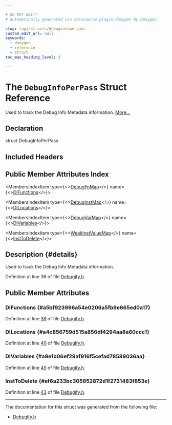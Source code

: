```yaml
---

# DO NOT EDIT!
# Automatically generated via docusaurus-plugin-doxygen by Doxygen.

slug: /api/structs/debuginfoperpass
custom_edit_url: null
keywords:
  - doxygen
  - reference
  - struct
toc_max_heading_level: 3

---
```





# The `DebugInfoPerPass` Struct Reference

<DoxygenPage pluginConfig={pluginConfig}>

Used to track the Debug Info Metadata information. <a href="#details">More...</a>

## Declaration

<CodeBlock>struct DebugInfoPerPass</CodeBlock>

## Included Headers

<IncludesList>
<IncludesListItem
  filePath="llvm/Transforms/Utils/Debugify.h"
  permalink="/docs/api/files/include/include/llvm/include/llvm/transforms/include/llvm/transforms/utils/debugify-h"
  isLocal="true" />
</IncludesList>

## Public Member Attributes Index

<MembersIndex>

<MembersIndexItem
  type={<><a href="/docs/api/files/include/include/llvm/include/llvm/transforms/include/llvm/transforms/utils/debugify-h/#a4b96511d25a6961a44edfbfbf7868ba4">DebugFnMap</a></>}
  name={<><a href="#a5bf923996a54e0206a5fb9e665ed0a17">DIFunctions</a></>}>
</MembersIndexItem>

<MembersIndexItem
  type={<><a href="/docs/api/files/include/include/llvm/include/llvm/transforms/include/llvm/transforms/utils/debugify-h/#a73236f7f4b807ff6fbbb80d8783beb91">DebugInstMap</a></>}
  name={<><a href="#a4c856759d515a856df4294aa8a60ccc1">DILocations</a></>}>
</MembersIndexItem>

<MembersIndexItem
  type={<><a href="/docs/api/files/include/include/llvm/include/llvm/transforms/include/llvm/transforms/utils/debugify-h/#a88f4c7f22c84b7c35e08b9a633ce258d">DebugVarMap</a></>}
  name={<><a href="#a9e1b06ef29af916f5cefad78589036aa">DIVariables</a></>}>
</MembersIndexItem>

<MembersIndexItem
  type={<><a href="/docs/api/files/include/include/llvm/include/llvm/transforms/include/llvm/transforms/utils/debugify-h/#a837564d2ec7dc9b49a534242135e1997">WeakInstValueMap</a></>}
  name={<><a href="#af6a233bc305852872d1f2731483f853e">InstToDelete</a></>}>
</MembersIndexItem>

</MembersIndex>

## Description {#details}

Used to track the Debug Info Metadata information.

Definition at line 36 of file <a href="/docs/api/files/include/include/llvm/include/llvm/transforms/include/llvm/transforms/utils/debugify-h">Debugify.h</a>.

<SectionDefinition>

## Public Member Attributes

### DIFunctions {#a5bf923996a54e0206a5fb9e665ed0a17}

<MemberDefinition
  prototype="DebugFnMap DebugInfoPerPass::DIFunctions">

Definition at line <a href="/docs/api/files/include/include/llvm/include/llvm/transforms/include/llvm/transforms/utils/debugify-h/#l00038">38</a> of file <a href="/docs/api/files/include/include/llvm/include/llvm/transforms/include/llvm/transforms/utils/debugify-h">Debugify.h</a>.
</MemberDefinition>

### DILocations {#a4c856759d515a856df4294aa8a60ccc1}

<MemberDefinition
  prototype="DebugInstMap DebugInfoPerPass::DILocations">

Definition at line <a href="/docs/api/files/include/include/llvm/include/llvm/transforms/include/llvm/transforms/utils/debugify-h/#l00040">40</a> of file <a href="/docs/api/files/include/include/llvm/include/llvm/transforms/include/llvm/transforms/utils/debugify-h">Debugify.h</a>.
</MemberDefinition>

### DIVariables {#a9e1b06ef29af916f5cefad78589036aa}

<MemberDefinition
  prototype="DebugVarMap DebugInfoPerPass::DIVariables">

Definition at line <a href="/docs/api/files/include/include/llvm/include/llvm/transforms/include/llvm/transforms/utils/debugify-h/#l00045">45</a> of file <a href="/docs/api/files/include/include/llvm/include/llvm/transforms/include/llvm/transforms/utils/debugify-h">Debugify.h</a>.
</MemberDefinition>

### InstToDelete {#af6a233bc305852872d1f2731483f853e}

<MemberDefinition
  prototype="WeakInstValueMap DebugInfoPerPass::InstToDelete">

Definition at line <a href="/docs/api/files/include/include/llvm/include/llvm/transforms/include/llvm/transforms/utils/debugify-h/#l00043">43</a> of file <a href="/docs/api/files/include/include/llvm/include/llvm/transforms/include/llvm/transforms/utils/debugify-h">Debugify.h</a>.
</MemberDefinition>

</SectionDefinition>

<hr/>

The documentation for this struct was generated from the following file:

<ul>
<li><a href="/docs/api/files/include/include/llvm/include/llvm/transforms/include/llvm/transforms/utils/debugify-h">Debugify.h</a></li>
</ul>

</DoxygenPage>

